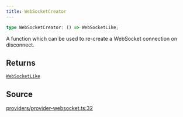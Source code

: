 ```yaml
---
title: WebSocketCreator
---
```


```ts
type WebSocketCreator: () => WebSocketLike;
```

A function which can be used to re-create a WebSocket connection on disconnect.

## Returns

[`WebSocketLike`](/content/interfaces/WebSocketLike)

## Source

[providers/provider-websocket.ts:32](https://github.com/dominant-strategies/quais-6.js/blob/3237c5c21df47dfe74b210196b4121a22539a577/src/providers/provider-websocket.ts#L32)
